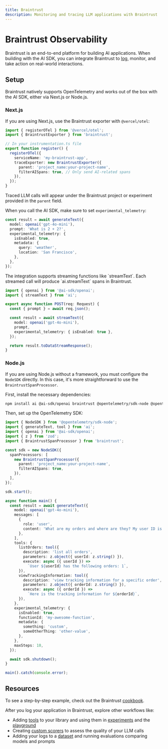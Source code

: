 ```yaml
---
title: Braintrust
description: Monitoring and tracing LLM applications with Braintrust
---
```


# Braintrust Observability

Braintrust is an end-to-end platform for building AI applications. When building with the AI SDK, you can integrate Braintrust to [log](https://www.braintrust.dev/docs/guides/logging), monitor, and take action on real-world interactions.

## Setup

Braintrust natively supports OpenTelemetry and works out of the box with the AI SDK, either via Next.js or Node.js.

### Next.js

If you are using Next.js, use the Braintrust exporter with `@vercel/otel`:

```typescript
import { registerOTel } from '@vercel/otel';
import { BraintrustExporter } from 'braintrust';

// In your instrumentation.ts file
export function register() {
  registerOTel({
    serviceName: 'my-braintrust-app',
    traceExporter: new BraintrustExporter({
      parent: 'project_name:your-project-name',
      filterAISpans: true, // Only send AI-related spans
    }),
  });
}
```

Traced LLM calls will appear under the Braintrust project or experiment provided in the `parent` field.

When you call the AI SDK, make sure to set `experimental_telemetry`:

```typescript
const result = await generateText({
  model: openai('gpt-4o-mini'),
  prompt: 'What is 2 + 2?',
  experimental_telemetry: {
    isEnabled: true,
    metadata: {
      query: 'weather',
      location: 'San Francisco',
    },
  },
});
```

<Note>
The integration supports streaming functions like `streamText`. Each streamed call will produce `ai.streamText` spans in Braintrust.

```typescript
import { openai } from '@ai-sdk/openai';
import { streamText } from 'ai';

export async function POST(req: Request) {
  const { prompt } = await req.json();

  const result = await streamText({
    model: openai('gpt-4o-mini'),
    prompt,
    experimental_telemetry: { isEnabled: true },
  });

  return result.toDataStreamResponse();
}
```

</Note>

### Node.js

If you are using Node.js without a framework, you must configure the `NodeSDK` directly. In this case, it's more straightforward to use the `BraintrustSpanProcessor`.

First, install the necessary dependencies:

```bash
npm install ai @ai-sdk/openai braintrust @opentelemetry/sdk-node @opentelemetry/sdk-trace-base zod
```

Then, set up the OpenTelemetry SDK:

```typescript
import { NodeSDK } from '@opentelemetry/sdk-node';
import { generateText, tool } from 'ai';
import { openai } from '@ai-sdk/openai';
import { z } from 'zod';
import { BraintrustSpanProcessor } from 'braintrust';

const sdk = new NodeSDK({
  spanProcessors: [
    new BraintrustSpanProcessor({
      parent: 'project_name:your-project-name',
      filterAISpans: true,
    }),
  ],
});

sdk.start();

async function main() {
  const result = await generateText({
    model: openai('gpt-4o-mini'),
    messages: [
      {
        role: 'user',
        content: 'What are my orders and where are they? My user ID is 123',
      },
    ],
    tools: {
      listOrders: tool({
        description: 'list all orders',
        parameters: z.object({ userId: z.string() }),
        execute: async ({ userId }) =>
          `User ${userId} has the following orders: 1`,
      }),
      viewTrackingInformation: tool({
        description: 'view tracking information for a specific order',
        parameters: z.object({ orderId: z.string() }),
        execute: async ({ orderId }) =>
          `Here is the tracking information for ${orderId}`,
      }),
    },
    experimental_telemetry: {
      isEnabled: true,
      functionId: 'my-awesome-function',
      metadata: {
        something: 'custom',
        someOtherThing: 'other-value',
      },
    },
    maxSteps: 10,
  });

  await sdk.shutdown();
}

main().catch(console.error);
```

## Resources

To see a step-by-step example, check out the Braintrust [cookbook](https://www.braintrust.dev/docs/cookbook/recipes/OTEL-logging).

After you log your application in Braintrust, explore other workflows like:

- Adding [tools](https://www.braintrust.dev/docs/guides/functions/tools) to your library and using them in [experiments](https://www.braintrust.dev/docs/guides/evals) and the [playground](https://www.braintrust.dev/docs/guides/playground)
- Creating [custom scorers](https://www.braintrust.dev/docs/guides/functions/scorers) to assess the quality of your LLM calls
- Adding your logs to a [dataset](https://www.braintrust.dev/docs/guides/datasets) and running evaluations comparing models and prompts
